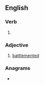 ==English==

===Verb===
{{head|en|verb form}}

# {{en-past of|battle}}

===Adjective===
{{en-adj|-}}

# {{lb|en|poetic|archaic}} [[battlemented]]

===Anagrams===
* {{anagrams|en|blatted}}